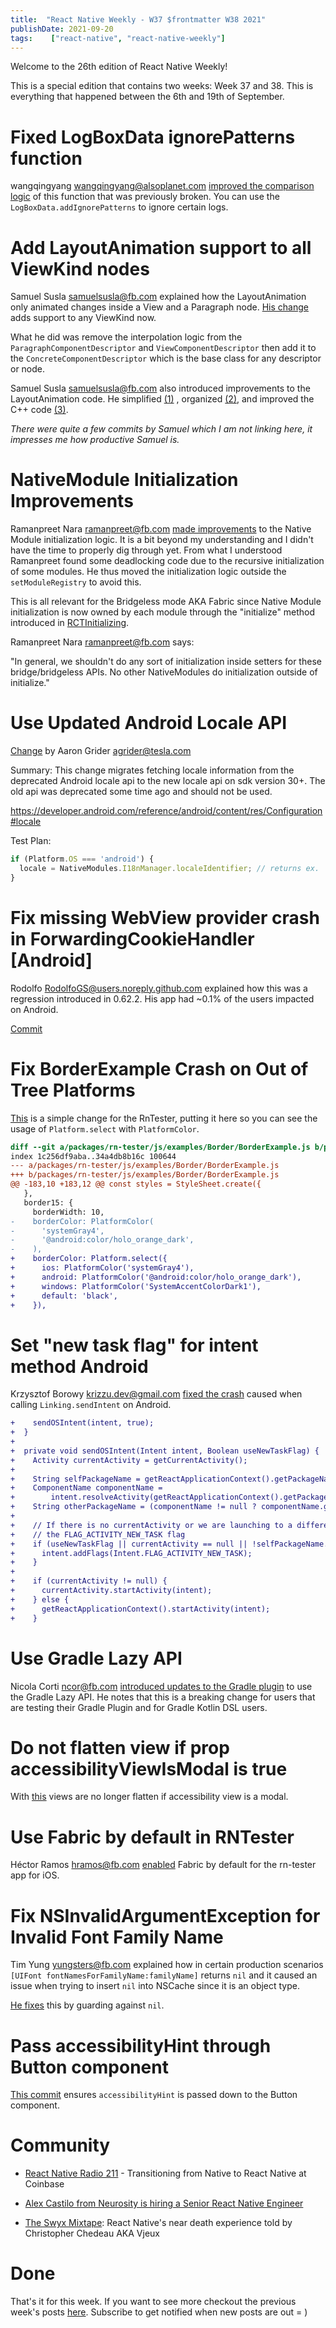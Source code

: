 ```yaml
---
title:  "React Native Weekly - W37 $frontmatter W38 2021"
publishDate: 2021-09-20
tags:    ["react-native", "react-native-weekly"]
---
```


Welcome to the 26th edition of React Native Weekly! 


This is a special edition that contains two weeks: Week 37 and 38. This is everything that happened between the 6th and 19th of September. 

# Fixed LogBoxData ignorePatterns function

wangqingyang <wangqingyang@alsoplanet.com> [improved the comparison logic](https://github.com/facebook/react-native/commit/a950634424c) of this function that was previously broken. You can use the `LogBoxData.addIgnorePatterns` to ignore certain logs.


# Add LayoutAnimation support to all ViewKind nodes

Samuel Susla <samuelsusla@fb.com> explained how the LayoutAnimation only animated changes inside a View and a Paragraph node. [His change](https://github.com/facebook/react-native/commit/30887403ec4) adds support to any ViewKind now.  

What he did was remove the interpolation logic from the `ParagraphComponentDescriptor` and  `ViewComponentDescriptor` then add it to the  `ConcreteComponentDescriptor` which is the base class for any descriptor or node.


Samuel Susla <samuelsusla@fb.com> also introduced improvements to the LayoutAnimation code. He simplified [(1)](https://github.com/facebook/react-native/commit/d83c3101447) , organized [(2)](https://github.com/facebook/react-native/commit/5153b43c6a3), and improved the C++ code [(3)](https://github.com/facebook/react-native/commit/84d039aad2b).

_There were quite a few commits by Samuel which I am not linking here, it impresses me how productive Samuel is._



# NativeModule Initialization Improvements

Ramanpreet Nara <ramanpreet@fb.com> [made improvements](https://github.com/facebook/react-native/commit/ddc4225dd41) to the Native Module initialization logic. It is a bit beyond my understanding and I didn't have the time to properly dig through yet. From what I understood Ramanpreet found some deadlocking code due to the recursive initialization of some modules. He thus moved the initialization logic outside the `setModuleRegistry` to avoid this. 

This is all relevant for the Bridgeless mode AKA Fabric since Native Module initialization is now owned by each module through the "initialize" method introduced in [RCTInitializing](https://github.com/facebook/react-native/commit/9b45df1fced066f40034b0a58be6f4caafd5f785).

Ramanpreet Nara <ramanpreet@fb.com> says:

"In general, we shouldn't do any sort of initialization inside setters for these bridge/bridgeless APIs. No other NativeModules do initialization outside of initialize."



# Use Updated Android Locale API 

[Change](https://github.com/facebook/react-native/commit/b7c023a8c11) by Aaron Grider <agrider@tesla.com>

Summary:
This change migrates fetching locale information from the deprecated Android locale api to the new locale api on sdk version 30+. The old api was deprecated some time ago and should not be used.

https://developer.android.com/reference/android/content/res/Configuration#locale

Test Plan:
```js
if (Platform.OS === 'android') {
  locale = NativeModules.I18nManager.localeIdentifier; // returns ex. 'EN_us'
}
```


# Fix missing WebView provider crash in ForwardingCookieHandler [Android]

Rodolfo <RodolfoGS@users.noreply.github.com> explained how this was a regression introduced in 0.62.2. His app had ~0.1% of the users impacted on Android.

[Commit](https://github.com/facebook/react-native/commit/d40cb0e1b0f)


# Fix BorderExample Crash on Out of Tree Platforms

[This](https://github.com/facebook/react-native/commit/ffcaef64e40) is a simple change for the RnTester, putting it here so you can see the usage of `Platform.select` with `PlatformColor`.

```diff
diff --git a/packages/rn-tester/js/examples/Border/BorderExample.js b/packages/rn-tester/js/examples/Border/BorderExample.js
index 1c256df9aba..34a4db8b16c 100644
--- a/packages/rn-tester/js/examples/Border/BorderExample.js
+++ b/packages/rn-tester/js/examples/Border/BorderExample.js
@@ -183,10 +183,12 @@ const styles = StyleSheet.create({
   },
   border15: {
     borderWidth: 10,
-    borderColor: PlatformColor(
-      'systemGray4',
-      '@android:color/holo_orange_dark',
-    ),
+    borderColor: Platform.select({
+      ios: PlatformColor('systemGray4'),
+      android: PlatformColor('@android:color/holo_orange_dark'),
+      windows: PlatformColor('SystemAccentColorDark1'),
+      default: 'black',
+    }),
```


# Set "new task flag" for intent method Android

Krzysztof Borowy <krizzu.dev@gmail.com> [fixed the crash](https://github.com/facebook/react-native/commit/04fe3ed80d9) caused when calling `Linking.sendIntent` on Android.

```diff
+    sendOSIntent(intent, true);
+  }
+
+  private void sendOSIntent(Intent intent, Boolean useNewTaskFlag) {
+    Activity currentActivity = getCurrentActivity();
+
+    String selfPackageName = getReactApplicationContext().getPackageName();
+    ComponentName componentName =
+        intent.resolveActivity(getReactApplicationContext().getPackageManager());
+    String otherPackageName = (componentName != null ? componentName.getPackageName() : "");
+
+    // If there is no currentActivity or we are launching to a different package we need to set
+    // the FLAG_ACTIVITY_NEW_TASK flag
+    if (useNewTaskFlag || currentActivity == null || !selfPackageName.equals(otherPackageName)) {
+      intent.addFlags(Intent.FLAG_ACTIVITY_NEW_TASK);
+    }
+
+    if (currentActivity != null) {
+      currentActivity.startActivity(intent);
+    } else {
+      getReactApplicationContext().startActivity(intent);
+    }
```


# Use Gradle Lazy API

Nicola Corti <ncor@fb.com> [introduced updates to the Gradle plugin](https://github.com/facebook/react-native/commit/578cba23380) to use the Gradle Lazy API. He notes that this is a breaking change for users that are testing their Gradle Plugin and for Gradle Kotlin DSL users.


# Do not flatten view if prop accessibilityViewIsModal is true

With [this](https://github.com/facebook/react-native/commit/1ecd98adc7b) views are no longer flatten if accessibility view is a modal.

# Use Fabric by default in RNTester

Héctor Ramos <hramos@fb.com> [enabled](https://github.com/facebook/react-native/commit/ead19e13e10) Fabric by default for the rn-tester app for iOS.


# Fix NSInvalidArgumentException for Invalid Font Family Name

Tim Yung <yungsters@fb.com> explained how in certain production scenarios `[UIFont fontNamesForFamilyName:familyName]` returns `nil` and it caused an issue when trying to insert `nil` into NSCache since it is an object type. 

[He fixes](https://github.com/facebook/react-native/commit/5683932862a) this by guarding against `nil`.

# Pass accessibilityHint through Button component

[This commit](https://github.com/facebook/react-native/commit/be5372801a3) ensures `accessibilityHint` is passed down to the Button component.



# Community


- [React Native Radio 211](https://podcasts.apple.com/us/podcast/react-native-radio/id1058647602?i=1000534739180) - Transitioning from Native to React Native at Coinbase


- [Alex Castilo from Neurosity is hiring a Senior React Native Engineer](https://twitter.com/castillo__io/status/1438909253461237761?s=20)

- [The Swyx Mixtape](https://share.transistor.fm/s/ee467824): React Native's near death experience told by Christopher Chedeau AKA Vjeux


# Done


That's it for this week. If you want to see more checkout the previous week's posts [here](/tags/react-native). Subscribe to get notified when new posts are out = )

